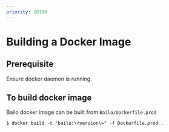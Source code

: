 ```yaml
---
priority: 10100
---
```



# Building a Docker Image

## Prerequisite

Ensure docker daemon is running.

## To build docker image

Bailo docker image can be built from `Bailo/Dockerfile.prod`

```
$ docker build -t "bailo:\<version\>" -f Dockerfile.prod .
```

